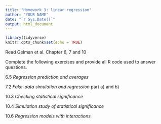 ```yaml
---
title: "Homework 3: linear regression"
author: "YOUR NAME"
date: "`r Sys.Date()`"
output: html_document
---
```


```r
library(tidyverse)
knitr::opts_chunk$set(echo = TRUE)
```

Read Gelman et al. Chapter 6, 7 and 10

Complete the following exercises and provide all R code used to answer questions.

6.5 *Regression prediction and averages*

7.2 *Fake-data simulation and regression* part a) and b)

10.3 *Checking statistical significance*

10.4 *Simulation study of statistical significance*

10.6 *Regression models with interactions*

